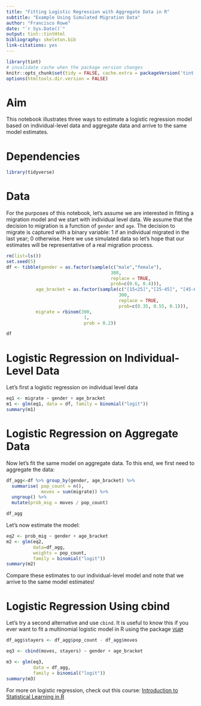 ```yaml
---
title: "Fitting Logistic Regression with Aggregate Data in R"
subtitle: "Example Using Simulated Migration Data"
author: "Francisco Rowe"
date: "`r Sys.Date()`"
output: tint::tintHtml
bibliography: skeleton.bib
link-citations: yes
---
```


```r
library(tint)
# invalidate cache when the package version changes
knitr::opts_chunk$set(tidy = FALSE, cache.extra = packageVersion('tint'))
options(htmltools.dir.version = FALSE)
```

# Aim

This notebook illustrates three ways to estimate a logistic regression model based on individual-level data and aggregate data and arrive to the same model estimates. 

# Dependencies

```r
library(tidyverse)
```


# Data

For the purposes of this notebook, let's assume we are interested in fitting a migration model and we start with individual level data. We assume that the decision to migration is a function of `gender` and `age`. The decision to migrate is captured with a binary variable: 1 if an individual migrated in the last year; 0 otherwise. Here we use simulated data so let's hope that our estimates will be representative of a real migration process.

```r
rm(list=ls())
set.seed(5)
df <- tibble(gender = as.factor(sample(c("male","female"), 
                                       300, 
                                       replace = TRUE, 
                                       prob=c(0.6, 0.4))),
           age_bracket = as.factor(sample(c("[15<25]","[25-45]", "[45-65]"), 
                                          300, 
                                          replace = TRUE, 
                                          prob=c(0.35, 0.55, 0.1))),
           migrate = rbinom(300, 
                             1, 
                             prob = 0.2))

df
```


# Logistic Regression on Individual-Level Data

Let's first a logistic regression on individual level data

```r
eq1 <- migrate ~ gender + age_bracket
m1 <- glm(eq1, data = df, family = binomial("logit"))
summary(m1)
```

# Logistic Regression on Aggregate Data

Now let's fit the same model on aggregate data. To this end, we first need to aggregate the data:

```r
df_agg<-df %>% group_by(gender, age_bracket) %>%
  summarise( pop_count = n(), 
             moves = sum(migrate)) %>%
  ungroup() %>% 
  mutate(prob_mig = moves / pop_count)

df_agg
```

Let's now estimate the model:

```r
eq2 <- prob_mig ~ gender + age_bracket
m2 <- glm(eq2,
          data=df_agg,
          weights = pop_count, 
          family = binomial("logit"))
summary(m2)
```

Compare these estimates to our individual-level model and note that we arrive to the same model estimates!

# Logistic Regression Using cbind

Let's try a second alternative and use `cbind`. It is useful to know this if you ever want to fit a multinomial logistic model in R using the package [`VGAM`](https://cran.r-project.org/web/packages/VGAM/index.html)

```r
df_agg$stayers <- df_agg$pop_count - df_agg$moves

eq3 <- cbind(moves, stayers) ~ gender + age_bracket

m3 <- glm(eq3, 
          data = df_agg,
          family = binomial("logit"))
summary(m3)
```

For more on logistic regression, check out this course: [Introduction to Statistical Learning in R](https://fcorowe.github.io/sl/)
